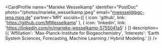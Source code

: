 
<CardProfile
    name="Marieke Wesselkamp"
    identifier="PostDoc"
    photo="/photos/marieke_wesselkamp.jpeg"
    email="mwessel@bgc-jena.mpg.de"
    partner='MPI'
    socials={[
    {
        icon: 'github',
        link: 'https://github.com/MWesselkamp'
    },
    {
        icon: 'linkedin',
        link: 'https://linkedin.com/in/marieke-wesselkamp-5755041a5'
    }
    ]}
    description={{
    'Affiliation': 'Max-Planck-Institute for Biogeochemistry',
    'Interests': 'Earth System Sciences, Forecasting, Machine Learning / Hybrid Modeling.'
    }}
/>